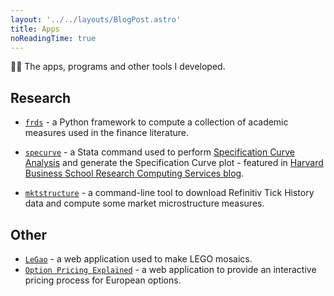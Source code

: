 ```yaml
---
layout: '../../layouts/BlogPost.astro'
title: Apps
noReadingTime: true
---
```


👨‍💻 The apps, programs and other tools I developed.

## Research

- [`frds`](https://github.com/mgao6767/frds) - a Python framework to compute a collection of academic measures used in the finance literature.
- [`specurve`](https://github.com/mgao6767/specurve) - a Stata command used to perform [Specification Curve Analysis](/posts/specification-curve-analysis) and generate the Specification Curve plot - featured in [Harvard Business School Research Computing Services blog](https://hbs-rcs.github.io/post/specification-curve-analysis/).

- [`mktstructure`](https://github.com/mgao6767/mktstructure) - a command-line tool to download Refinitiv Tick History data and compute some market microstructure measures.

## Other

- [`LeGao`](/apps/legao) - a web application used to make LEGO mosaics.
- [`Option Pricing Explained`](/apps/option-pricing-explained) - a web application to provide an interactive pricing process for European options.

